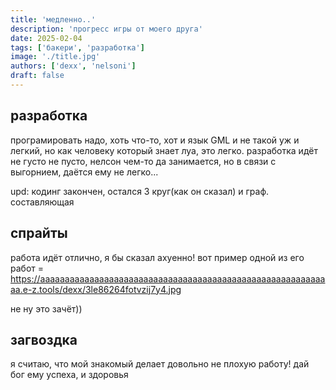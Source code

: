 ```yaml
---
title: 'медленно..'
description: 'прогресс игры от моего друга'
date: 2025-02-04
tags: ['бакери', 'разработка']
image: './title.jpg'
authors: ['dexx', 'nelsoni']
draft: false
---
```


## разработка

програмировать надо, хоть что-то, хот и язык GML и не такой уж и легкий, но как человеку который знает луа, это легко. разработка идёт не густо не пусто, нелсон чем-то да занимается, но в связи с выгорнием, даётся ему не легко...

upd: кодинг закончен, остался 3 круг(как он сказал) и граф. составляющая

## спрайты

работа идёт отлично, я бы сказал ахуенно! вот пример одной из его работ = https://aaaaaaaaaaaaaaaaaaaaaaaaaaaaaaaaaaaaaaaaaaaaaaaaaaaaaaaaaaaa.e-z.tools/dexx/3le86264fotvzij7y4.jpg

не ну это зачёт))

## загвоздка

я считаю, что мой знакомый делает довольно не плохую работу! дай бог ему успеха, и здоровья